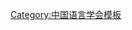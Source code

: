 {{Navbox
| name   = 中国语言学会第一届理事会
| title  = [[中国语言学会]]第一届理事会
| above  = 1980年－1984年
| bodyclass = hlist
| group1 = 名誉会长
| list1  = [[王力 (语言学家)|王　力]]
| group2 = 会长
| list2  = [[吕叔湘]]
| group3 = 副会长
| list3  = 
* [[傅懋勣]]
* [[季羡林]]
* [[罗竹风]]
* [[严学宭]]
* [[朱德熙]]
| group4 = 秘书长
| list4  = [[陈章太]]
| group5 = 常务理事
| list5  = 
* [[陈章太]]
* [[傅懋勣]]
* [[季羡林]]
* [[李榮 (語言學家)|李　荣]]
* [[吕叔湘]]
* [[罗竹风]]
* [[马学良]]
* [[倪海曙]]
* [[清格爾泰]]
* [[邢公畹]]
* [[许国璋 (教育家)|许国璋]]
* [[严学宭]]
* [[张涤华]]
* [[张志公]]
* [[周祖谟]]
* [[朱德熙]]
| group6 = 
| list6  = 
}}<noinclude>
{{collapsible option}}
[[Category:中国语言学会模板]]
</noinclude>